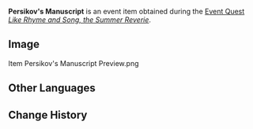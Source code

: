 {{Item Infobox
|id           = 101964
|image        = Item Persikov&#39;s Manuscript.png
|type         = Quest Items
|group        = Event Items
|description  = Notes penned by the Fatui researcher Persikov. These notes contain a map, and if you follow its instructions, you should be able to find the [[Crystalline Core|crystalline cores]] that the Cognitive Mimicry device is missing...
|source1      = [[Like Rhyme and Song, the Summer Reverie]]
|event        = Summertime Odyssey
}}
'''Persikov&#39;s Manuscript''' is an event item obtained during the [[Event Quest]] ''[[Like Rhyme and Song, the Summer Reverie]]''.

==Image==
<Gallery>
Item Persikov's Manuscript Preview.png
</gallery>

==Other Languages==
{{Other Languages
|default_hidden = 1
|en      = Persikov's Manuscript
|zhs     = 佩尔西科夫的手稿
|zhs_rm  = Pèi'ěrxīkēfū de Shǒugǎo
|zht     = 佩爾西科夫的手稿
|zht_rm  = Pèi'ěrxīkēfū de Shǒugǎo
|ja      = ペルシーコフのレポート
|ja_rm   = Perushiikofu No Repooto
|ko      = 페르시코프의 원고
|ko_rm   = Pereusikopeu-ui Wongo
|es      = Manuscrito de Persikov
|fr      = Manuscrit de Persikov
|ru      = Записи Персикова
|th      = ต้นฉบับของ Persikov
|th_rm   = 
|vi      = Bản Thảo Của Persikov
|de      = Persikovs Notiz
|id      = Catatan Persikov
|pt      = Manuscrito de Persikov
}}

==Change History==
{{Change History|2.8}}